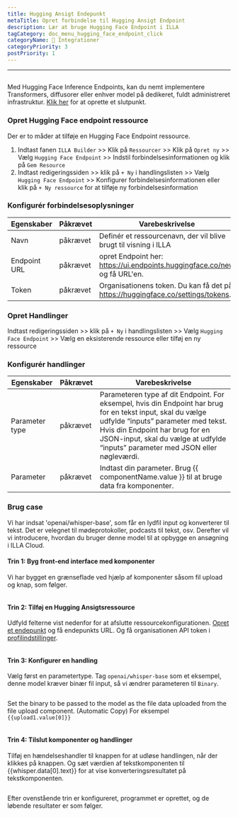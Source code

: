 ```yaml
---
title: Hugging Ansigt Endepunkt
metaTitle: Opret forbindelse til Hugging Ansigt Endpoint
description: Lær at bruge Hugging Face Endpoint i ILLA
tagCategory: doc_menu_hugging_face_endpoint_click
categoryName: 🔨 Integrationer
categoryPriority: 3
postPriority: 1
---
```


* * *

## <Heading hidden>Hugging Face Endpoint</Heading>

Med Hugging Face Inference Endpoints, kan du nemt implementere Transformers, diffusorer eller enhver model på dedikeret, fuldt administreret infrastruktur. [Klik her](https://ui.endpoints.huggingface.co/new) for at oprette et slutpunkt. 

### Opret Hugging Face endpoint ressource

Der er to måder at tilføje en Hugging Face Endpoint ressource. 

1.  Indtast fanen `ILLA Builder` >> Klik på `Ressourcer` >> Klik på `Opret ny` >> Vælg `Hugging Face Endpoint` >> Indstil forbindelsesinformationen og klik på `Gem Resource`
2.  Indtast redigeringssiden >> klik på `+ Ny` i handlingslisten >> Vælg `Hugging Face Endpoint` >> Konfigurer forbindelsesinformationen eller klik på `+ Ny ressource` for at tilføje ny forbindelsesinformation

### Konfigurér forbindelsesoplysninger

| Egenskaber   | Påkrævet | Varebeskrivelse                                                                  |
| ------------ | -------- | -------------------------------------------------------------------------------- |
| Navn         | påkrævet | Definér et ressourcenavn, der vil blive brugt til visning i ILLA                 |
| Endpoint URL | påkrævet | opret Endpoint her: https://ui.endpoints.huggingface.co/new og få URL'en.        |
| Token        | påkrævet | Organisationens token. Du kan få det på https://huggingface.co/settings/tokens.  |

### Opret Handlinger

Indtast redigeringssiden >> klik på `+ Ny` i handlingslisten >> Vælg `Hugging Face Endpoint` >> Vælg en eksisterende ressource eller tilføj en ny ressource

### Konfigurér handlinger

| Egenskaber     | Påkrævet | Varebeskrivelse                                                                                                                                                                                                                                                         |
| -------------- | -------- | ----------------------------------------------------------------------------------------------------------------------------------------------------------------------------------------------------------------------------------------------------------------------- |
| Parameter type | påkrævet | Parameteren type af dit Endpoint. For eksempel, hvis din Endpoint har brug for en tekst input, skal du vælge udfylde “inputs” parameter med tekst. Hvis din Endpoint har brug for en JSON-input, skal du vælge at udfylde “inputs” parameter med JSON eller nøgleværdi. |
| Parameter      | påkrævet | Indtast din parameter. Brug {{ componentName.value }} til at bruge data fra komponenter.                                                                                                                                                                                |

### Brug case

Vi har indsat 'openai/whisper-base', som får en lydfil input og konverterer til tekst. Det er velegnet til mødeprotokoller, podcasts til tekst, osv. Derefter vil vi introducere, hvordan du bruger denne model til at opbygge en ansøgning i ILLA Cloud.

#### Trin 1: Byg front-end interface med komponenter

Vi har bygget en grænseflade ved hjælp af komponenter såsom fil upload og knap, som følger.

<img src='https://cdn.illacloud.com/official-website/img/docs/connect/hf1.png' alt="" />

#### Trin 2: Tilføj en Hugging Ansigtsressource

Udfyld felterne vist nedenfor for at afslutte ressourcekonfigurationen. [Opret et endepunkt](https://ui.endpoints.huggingface.co/new) og få endepunkts URL. Og få organisationen API token i [profilindstillinger](https://huggingface.co/settings/tokens). 

<img src='https://cdn.illacloud.com/official-website/img/docs/connect/hf2.png' alt="" />

#### Trin 3: Konfigurer en handling

Vælg først en parametertype. Tag `openai/whisper-base` som et eksempel, denne model kræver binær fil input, så vi ændrer parameteren til `Binary`.

<img src='https://cdn.illacloud.com/official-website/img/docs/connect/hf3.png' alt="" />

Set the binary to be passed to the model as the file data uploaded from the file upload component. (Automatic Copy) For eksempel `{{upload1.value[0]}}`

<img src='https://cdn.illacloud.com/official-website/img/docs/connect/hf4.png' alt="" />

#### Trin 4: Tilslut komponenter og handlinger

Tilføj en hændelseshandler til knappen for at udløse handlingen, når der klikkes på knappen. Og sæt værdien af tekstkomponenten til {{whisper.data[0].text}} for at vise konverteringsresultatet på tekstkomponenten. 

<img src='https://cdn.illacloud.com/official-website/img/docs/connect/hf5.png' alt="" />

Efter ovenstående trin er konfigureret, programmet er oprettet, og de løbende resultater er som følger.

<img src='https://cdn.illacloud.com/official-website/img/docs/connect/hf6.gif' alt="" />
